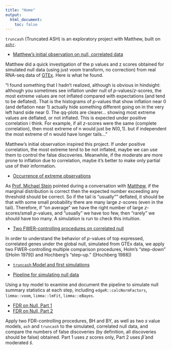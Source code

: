 ```yaml
---
title: "Home"
output:
  html_document:
    toc: false
---
```


`truncash` (Truncated ASH) is an exploratory project with Matthew, built on [`ashr`].

* [Matthew's initial observation on null, correlated data](voom_null.html)

Matthew did a quick investigation of the p values and z scores obtained for simulated null data (using just voom transform, no correction) from real RNA-seq data of [GTEx](http://www.gtexportal.org/home/).  Here is what he found.

"I found something that I hadn’t realized, although is obvious in hindsight: although you sometimes see inflation under null of $p$-values/$z$-scores, the most extreme values are not inflated compared with expectations (and tend to be deflated). That is the histograms of $p$-values that show inflation near $0$ (and deflation near $1$) actually hide something different going on in the very left hand side near $0$.  The qq-plots are clearer… showing most extreme values are deflated, or not inflated.  This is expected under positive correlation i think.  For example, if all $z$-scores were the same (complete correlation), then most extreme of n would just be $N(0,1)$. but if independent the most extreme of n would have longer tails..."

Matthew's initial observation inspired this project.  If under positive correlation, the most extreme tend to be not inflated, maybe we can use them to control the false discoveries.  Meanwhile, if the moderate are more prone to inflation due to correlation, maybe it's better to make only partial use of their information.

* [Occurrence of extreme observations](ExtremeOccurrence.html)

As [Prof. Michael Stein](https://galton.uchicago.edu/~stein/) pointed during a conversation with [Matthew](http://stephenslab.uchicago.edu/), if the marginal distribution is correct then the expected number exceeding any threshold should be correct.  So if the tail is "usually"" deflated, it should be that with some small probability there are many large $z$-scores (even in the tail).  Therefore, if "on average" we have the right number of large $z$-scores/small $p$-values, and "usually" we have too few, then "rarely" we should have too many.  A simulation is run to check this intuition.

* [Two FWER-controlling procedures on correlated null](StepDown.html)

In order to understand the behavior of $p$-values of top expressed, correlated genes under the global null, simulated from GTEx data, we apply two FWER-controlling multiple comparison procedures, Holm's "step-down" ([Holm 1979]) and Hochberg's "step-up." ([Hochberg 1988])

* [`truncash` Model and first simulations](truncash.html)

* [Pipeline for simulating null data](nullpipeline.html)

Using a toy model to examine and document the pipeline to simulate null summary statistics at each step, including `edgeR::calcNormFactors`, `limma::voom`, `limma::lmFit`, `limma::eBayes`.

* [FDR on Null, Part 1](FDR_Null.html)
* [FDR on Null, Part 2](FDR_null_betahat.html)

Apply two FDR-controlling procedures, BH and BY, as well as two $s$ value models, `ash` and `truncash` to the simulated, correlated null data, and compare the numbers of false discoveries (by definition, all discoveries should be false) obtained.  Part 1 uses $z$ scores only, Part 2 uses $\hat \beta$ and moderated $\hat s$.

[`ashr`]: https://github.com/stephens999/ashr

<!-- The goal of this new template is to simplify the setup and maintenance of a research website. -->
<!-- Specifically, -->

<!-- *  Easier to build and extend the website using the new tools in the [rmarkdown][] package and [latest RStudio release][rstudio] -->
<!-- *  Easier to deploy the website with Git and GitHub by only using one branch -->

<!-- [rmarkdown]: http://rmarkdown.rstudio.com/rmarkdown_websites.htm -->
<!-- [rstudio]: https://www.rstudio.com/products/rstudio/download/preview/ -->
